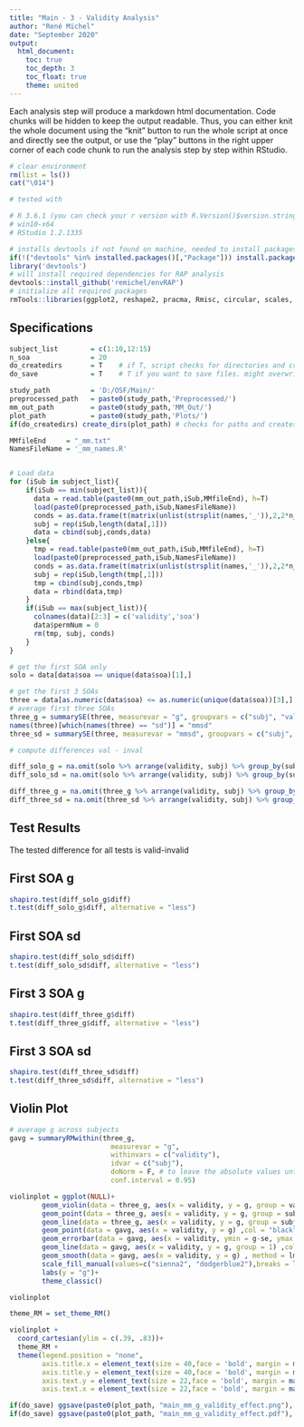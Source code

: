 ```yaml
---
title: "Main - 3 - Validity Analysis"
author: "René Michel"
date: "September 2020"
output: 
  html_document:
    toc: true
    toc_depth: 3
    toc_float: true
    theme: united
---
```


Each analysis step will produce a markdown html documentation. Code chunks will be hidden to keep the output readable. Thus, you can either knit the whole document using the "knit" button to run the whole script at once and directly see the output, or use the "play" buttons in the right upper corner of each code chunk to run the analysis step by step within RStudio.

```r
# clear environment
rm(list = ls())
cat("\014")
```

```r

# tested with 

# R 3.6.1 (you can check your r version with R.Version()$version.string)
# win10-x64
# RStudio 1.2.1335

# installs devtools if not found on machine, needed to install packages from github
if(!("devtools" %in% installed.packages()[,"Package"])) install.packages('devtools')
library('devtools')
# will install required dependencies for RAP analysis
devtools::install_github('remichel/envRAP') 
# initialize all required packages
rmTools::libraries(ggplot2, reshape2, pracma, Rmisc, circular, scales, R.matlab, dplyr, stats, lattice, car, rmTools, knitr, kableExtra) 
```

## Specifications

```r
subject_list        = c(1:10,12:15)
n_soa               = 20 
do_createdirs       = T    # if T, script checks for directories and creates them if necessary
do_save             = T    # T if you want to save files. might overwrite existing datafiles
```


```r
study_path          = 'D:/OSF/Main/'
preprocessed_path   = paste0(study_path,'Preprocessed/')
mm_out_path         = paste0(study_path,'MM_Out/') 
plot_path           = paste0(study_path,'Plots/')
if(do_createdirs) create_dirs(plot_path) # checks for paths and creates them if missing
```

```r

MMfileEnd     = "_mm.txt"
NamesFileName = '_mm_names.R'


# Load data 
for (iSub in subject_list){
    if(iSub == min(subject_list)){
      data = read.table(paste0(mm_out_path,iSub,MMfileEnd), h=T)
      load(paste0(preprocessed_path,iSub,NamesFileName))
      conds = as.data.frame(t(matrix(unlist(strsplit(names,'_')),2,2*n_soa)))
      subj = rep(iSub,length(data[,1]))
      data = cbind(subj,conds,data)
    }else{
      tmp = read.table(paste0(mm_out_path,iSub,MMfileEnd), h=T)
      load(paste0(preprocessed_path,iSub,NamesFileName))
      conds = as.data.frame(t(matrix(unlist(strsplit(names,'_')),2,2*n_soa)))
      subj = rep(iSub,length(tmp[,1]))
      tmp = cbind(subj,conds,tmp)
      data = rbind(data,tmp)
    }
    if(iSub == max(subject_list)){
      colnames(data)[2:3] = c('validity','soa')
      data$permNum = 0
      rm(tmp, subj, conds)
    }
}

```


```r

# get the first SOA only
solo = data[data$soa == unique(data$soa)[1],]

# get the first 3 SOAs
three = data[as.numeric(data$soa) <= as.numeric(unique(data$soa))[3],]
# average first three SOAs
three_g = summarySE(three, measurevar = "g", groupvars = c("subj", "validity"))
names(three)[which(names(three) == "sd")] = "mmsd"
three_sd = summarySE(three, measurevar = "mmsd", groupvars = c("subj", "validity"))

```


```r

# compute differences val - inval

diff_solo_g = na.omit(solo %>% arrange(validity, subj) %>% group_by(subj) %>% mutate(diff = c(diff(g), NA)))
diff_solo_sd = na.omit(solo %>% arrange(validity, subj) %>% group_by(subj) %>% mutate(diff = c(diff(sd), NA)))

diff_three_g = na.omit(three_g %>% arrange(validity, subj) %>% group_by(subj) %>% mutate(diff = c(diff(g), NA)))
diff_three_sd = na.omit(three_sd %>% arrange(validity, subj) %>% group_by(subj) %>% mutate(diff = c(diff(mmsd), NA)))

```

## Test Results

The tested difference for all tests is valid-invalid

## First SOA g
```r

shapiro.test(diff_solo_g$diff)
t.test(diff_solo_g$diff, alternative = "less")

```

## First SOA sd
```r

shapiro.test(diff_solo_sd$diff)
t.test(diff_solo_sd$diff, alternative = "less")

```

## First 3 SOA g
```r

shapiro.test(diff_three_g$diff)
t.test(diff_three_g$diff, alternative = "less")

```

## First 3 SOA sd
```r

shapiro.test(diff_three_sd$diff)
t.test(diff_three_sd$diff, alternative = "less")

```


## Violin Plot

```r

# average g across subjects
gavg = summaryRMwithin(three_g, 
                         measurevar = "g", 
                         withinvars = c("validity"), 
                         idvar = c("subj"), 
                         doNorm = F, # to leave the absolute values untouched, we just want the adjusted SE estimates for withinvars
                         conf.interval = 0.95)

violinplot = ggplot(NULL)+
        geom_violin(data = three_g, aes(x = validity, y = g, group = validity, fill = validity))+
        geom_point(data = three_g, aes(x = validity, y = g, group = subj), size = 2.5)+
        geom_line(data = three_g, aes(x = validity, y = g, group = subj), size = 1, alpha = .3)+
        geom_point(data = gavg, aes(x = validity, y = g) ,col = "black", size = 6)+
        geom_errorbar(data = gavg, aes(x = validity, ymin = g-se, ymax = g+se), size = 1.2, width = .2)+
        geom_line(data = gavg, aes(x = validity, y = g, group = 1) ,col = "black",size = 3)+
        geom_smooth(data = gavg, aes(x = validity, y = g) , method = lm, se = T,size = 3)+
        scale_fill_manual(values=c("sienna2", "dodgerblue2"),breaks = levels(gavg$validity))+
        labs(y = "g")+
        theme_classic()

violinplot

```

```r

theme_RM = set_theme_RM()

violinplot + 
  coord_cartesian(ylim = c(.39, .83))+
  theme_RM +
  theme(legend.position = "none",
        axis.title.x = element_text(size = 40,face = 'bold', margin = margin(t = 40, r = 40, b = 40, l = 40)),
        axis.title.y = element_text(size = 40,face = 'bold', margin = margin(t = 40, r = 40, b = 0, l = 40)),
        axis.text.y = element_text(size = 22,face = 'bold', margin = margin(t = , r = 12, b = 0, l = 0), color = 'black'),
        axis.text.x = element_text(size = 22,face = 'bold', margin = margin(t = 12, r = 0, b = 0, l = 0), color = 'black'))

if(do_save) ggsave(paste0(plot_path, "main_mm_g_validity_effect.png"), device = "png", height = 22, width = 22, units = "cm")
if(do_save) ggsave(paste0(plot_path, "main_mm_g_validity_effect.pdf"), device = "pdf", height = 22, width = 22, units = "cm")
```

